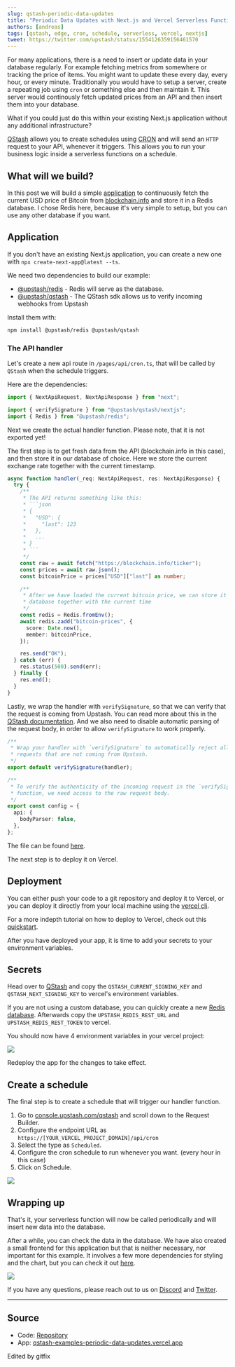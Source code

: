 ```yaml
---
slug: qstash-periodic-data-updates
title: "Periodic Data Updates with Next.js and Vercel Serverless Functions"
authors: [andreas]
tags: [qstash, edge, cron, schedule, serverless, vercel, nextjs]
tweet: https://twitter.com/upstash/status/1554126359156461570
---
```


For many applications, there is a need to insert or update data in your database
regularly. For example fetching metrics from somewhere or tracking the price of items.
You might want to update these every day, every hour, or every minute. Traditionally you
would have to setup a server, create a repeating job using `cron` or something
else and then maintain it. This server would continously fetch updated prices
from an API and then insert them into your database.

What if you could just do this within your existing Next.js application without
any additional infrastructure?

[QStash](https://upstash.com/qstash) allows you to create schedules using [CRON](https://crontab.guru) and
will send an `HTTP` request to your API, whenever it triggers. This allows you
to run your business logic inside a serverless functions on a schedule.

## What will we build?

In this post we will build a simple
[application](https://qstash-examples-periodic-data-updates.vercel.app) to
continuously fetch the current USD price of Bitcoin from
[blockchain.info](https://blockchain.info/ticker) and store it in a Redis
database. I chose Redis here, because it's very simple to setup, but you can use
any other database if you want.

## Application

If you don't have an existing Next.js application, you can create a new one with
`npx create-next-app@latest --ts`.

We need two dependencies to build our example:

- [@upstash/redis](https://github.com/upstash/upstash-redis) - Redis will serve
  as the database.
- [@upstash/qstash](https://github.com/upstash/sdk-qstash-ts) - The QStash sdk
  allows us to verify incoming webhooks from Upstash

Install them with:

```bash
npm install @upstash/redis @upstash/qstash
```

### The API handler

Let's create a new api route in `/pages/api/cron.ts`, that will be called by
`QStash` when the schedule triggers.

Here are the dependencies:

```ts title="pages/api/cron.ts" {1/3}
import { NextApiRequest, NextApiResponse } from "next";

import { verifySignature } from "@upstash/qstash/nextjs";
import { Redis } from "@upstash/redis";
```

Next we create the actual handler function. Please note, that it is not exported
yet!

The first step is to get fresh data from the API (blockchain.info in this
case), and then store it in our database of choice. Here we store the current
exchange rate together with the current timestamp.

````ts title="pages/api/cron.ts" {2/3}
async function handler(_req: NextApiRequest, res: NextApiResponse) {
  try {
    /**
     * The API returns something like this:
     * ```json
     * {
     *   "USD": {
     *     "last": 123
     *   },
     *   ...
     * }
     * ```
     */
    const raw = await fetch("https://blockchain.info/ticker");
    const prices = await raw.json();
    const bitcoinPrice = prices["USD"]["last"] as number;

    /**
     * After we have loaded the current bitcoin price, we can store it in the
     * database together with the current time
     */
    const redis = Redis.fromEnv();
    await redis.zadd("bitcoin-prices", {
      score: Date.now(),
      member: bitcoinPrice,
    });

    res.send("OK");
  } catch (err) {
    res.status(500).send(err);
  } finally {
    res.end();
  }
}
````

Lastly, we wrap the handler with `verifySignature`, so that we can verify that
the request is coming from Upstash. You can read more about this in the
[QStash documentation](/docs/qstash/features/security). And we
also need to disable automatic parsing of the request body, in order to allow
`verifySignature` to work properly.

```ts title="pages/api/cron.ts" {3/3}
/**
 * Wrap your handler with `verifySignature` to automatically reject all
 * requests that are not coming from Upstash.
 */
export default verifySignature(handler);

/**
 * To verify the authenticity of the incoming request in the `verifySignature`
 * function, we need access to the raw request body.
 */
export const config = {
  api: {
    bodyParser: false,
  },
};
```

The file can be found [here](https://github.com/upstash/qstash-examples/blob/main/periodic-data-updates/pages/api/cron.ts).

The next step is to deploy it on Vercel.

## Deployment

You can either push your code to a git repository and deploy it to Vercel, or
you can deploy it directly from your local machine using the
[vercel cli](https://vercel.com/docs/cli).

For a more indepth tutorial on how to deploy to Vercel, check out this
[quickstart](/docs/qstash/quickstarts/vercel-nextjs#4-deploy-to-vercel).

After you have deployed your app, it is time to add your secrets to your
environment variables.

## Secrets

Head over to [QStash](https://console.upstash.com/qstash) and copy the
`QSTASH_CURRENT_SIGNING_KEY` and `QSTASH_NEXT_SIGNING_KEY` to vercel's
environment variables.

If you are not using a custom database, you can quickly create a new
[Redis database](https://console.upstash.com/redis). Afterwards copy the
`UPSTASH_REDIS_REST_URL` and `UPSTASH_REDIS_REST_TOKEN` to vercel.

You should now have 4 environment variables in your vercel project:

![](/blog/qstash/periodic-data-updates/vercel_env.png)

Redeploy the app for the changes to take effect.

## Create a schedule

The final step is to create a schedule that will trigger our handler function.

1. Go to [console.upstash.com/qstash](https://console.upstash.com/qstash) and
   scroll down to the Request Builder.
2. Configure the endpoint URL as `https://[YOUR_VERCEL_PROJECT_DOMAIN]/api/cron`
3. Select the type as `Scheduled`.
4. Configure the cron schedule to run whenever you want. (every hour in this
   case)
5. Click on Schedule.

![](/blog/qstash/periodic-data-updates/schedule.png)

## Wrapping up

That's it, your serverless function will now be called periodically and will insert
new data into the database.

After a while, you can check the data in the database. We have also created a
small frontend for this application but that is neither necessary, nor important
for this example. It involves a few more dependencies for styling and the chart,
but you can check it out
[here](https://github.com/upstash/qstash-examples/blob/main/periodic-data-updates/pages/index.tsx).

![](/blog/qstash/periodic-data-updates/app.png)

If you have any questions, please reach out to us on
[Discord](https://upstash.com/discord) and
[Twitter](https://twitter.com/upstash).

---

## Source

- Code:
  [Repository](https://github.com/upstash/qstash-examples/tree/main/periodic-data-updates)
- App:
  [qstash-examples-periodic-data-updates.vercel.app](https://qstash-examples-periodic-data-updates.vercel.app)


Edited by gitfix